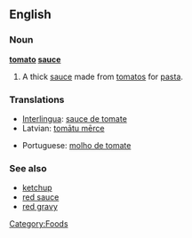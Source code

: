 ==English==

===Noun===
'''[[tomato]] [[sauce]]'''

# A thick [[sauce]] made from [[tomato]]s for [[pasta]].

===Translations===
{{trans-top|pasta sauce}}
*[[Interlingua]]: [[sauce de tomate]]
*Latvian: [[tomātu mērce]] {{f}}
{{trans-mid}}
*Portuguese: [[molho de tomate]] {{m}}
{{trans-bottom}}

===See also===
* [[ketchup]]
* [[red sauce]]
* [[red gravy]]

[[Category:Foods]]